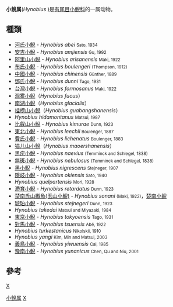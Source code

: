 {{Automatic taxobox
| taxon = Hynobius 
| authority = Tschudi, 1838
}}

'''小鲵属'''(''Hynobius'' )是[[有尾目|有尾目]][[小鲵科|小鲵科]]的一属动物。

== 種類 ==

* [[河氏小鯢|河氏小鯢]] - ''Hynobius abei'' <small>Sato, 1934</small>
* [[安吉小鯢|安吉小鯢]] - ''Hynobius amjiensis'' <small>Gu, 1992</small>
* [[阿里山小鯢|阿里山小鯢]] - ''Hynobius arisanensis'' <small>Maki, 1922</small> 
* [[布氏小鯢|布氏小鯢]] - ''Hynobius boulengeri'' <small>(Thompson, 1912)</small>
* [[中國小鯢|中國小鯢]] - ''Hynobius chinensis'' <small>Günther, 1889</small>
* [[鄧氏小鯢|鄧氏小鯢]] - ''Hynobius dunni'' <small>Tago, 1931</small>
* [[台灣小鯢|台灣小鯢]] - ''Hynobius formosanus'' <small>Maki, 1922</small>
* [[观雾小鲵|观雾小鲵]]（''Hynobius fucus''）
* [[南湖小鲵|南湖小鲵]]（''Hynobius glacialis''）
* [[挂榜山小鲵|挂榜山小鲵]]（''Hynobius guabangshanensis''）
* ''Hynobius hidamontanus'' <small>Matsui, 1987</small>
* [[比叡山小鯢|比叡山小鯢]] - ''Hynobius kimurae'' <small>Dunn, 1923</small>
* [[東北小鯢|東北小鯢]] - ''Hynobius leechii'' <small>Boulenger, 1887</small>
* [[費氏小鯢|費氏小鯢]] - ''Hynobius lichenatus'' <small>Boulenger, 1883</small>
* [[猫儿山小鲵|猫儿山小鲵]]（''Hynobius maoershanensis''）
* [[黑疣小鯢|黑疣小鯢]] - ''Hynobius naevius'' <small>(Temminck and Schlegel, 1838)</small>
* [[無斑小鯢|無斑小鯢]] - ''Hynobius nebulosus'' <small>(Temminck and Schlegel, 1838)</small>
* [[黑小鯢|黑小鯢]] - ''Hynobius nigrescens'' <small>Stejneger, 1907</small>
* [[隱岐小鯢|隱岐小鯢]] - ''Hynobius okiensis'' <small>Sato, 1940</small>
* ''Hynobius quelpartensis'' <small>Mori, 1928</small>
* [[滯育小鯢|滯育小鯢]] - ''Hynobius retardatus'' <small>Dunn, 1923</small>
* [[楚南氏山椒魚|楚南氏山椒魚(玉山小鯢)]] - ''Hynobius sonani'' <small>(Maki, 1922)</small>，[[楚南小鲵|楚南小鲵]]
* [[琥珀小鯢|琥珀小鯢]] - ''Hynobius stejnegeri'' <small>Dunn, 1923</small>
* ''Hynobius takedai'' <small>Matsui and Miyazaki, 1984</small>
* [[東京小鯢|東京小鯢]] - ''Hynobius tokyoensis'' <small>Tago, 1931</small>
* [[對馬小鯢|對馬小鯢]] - ''Hynobius tsuensis'' <small>Abé, 1922</small>
* ''Hynobius turkestanicus'' <small>Nikolskii, 1910</small>
* ''Hynobius yangi'' <small>Kim, Min and Matsui, 2003</small>
* [[義鳥小鯢|義鳥小鯢]] - ''Hynobius yiwuensis'' <small>Cai, 1985</small>
* [[豫南小鯢|豫南小鯢]] - ''Hynobius yunanicus'' <small>Chen, Qu and Niu, 2001</small>

== 參考 ==
{{reflist}}

{{taxonbar}}
[[category:小鲵科|X]]
[[Category:小鲵属|]]
[[Category:_1838年描述的分类群|X]]